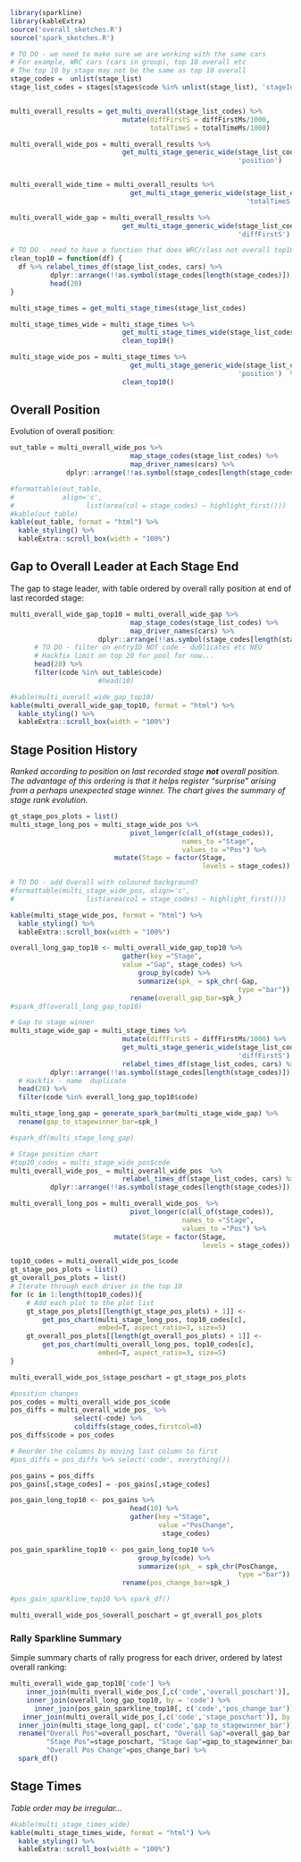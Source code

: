 ```r
library(sparkline)
library(kableExtra)
source('overall_sketches.R')
source('spark_sketches.R')
```

```r

# TO DO - we need to make sure we are working with the same cars
# For example, WRC cars (cars in group), top 10 overall etc
# The top 10 by stage may not be the same as top 10 overall
stage_codes =  unlist(stage_list)
stage_list_codes = stages[stages$code %in% unlist(stage_list), 'stageId']


multi_overall_results = get_multi_overall(stage_list_codes) %>%
                            mutate(diffFirstS = diffFirstMs/1000,
                                   totalTimeS = totalTimeMs/1000)

multi_overall_wide_pos = multi_overall_results %>%
                            get_multi_stage_generic_wide(stage_list_codes,
                                                         'position')


multi_overall_wide_time = multi_overall_results %>%
                              get_multi_stage_generic_wide(stage_list_codes,
                                                           'totalTimeS')

multi_overall_wide_gap = multi_overall_results %>%
                            get_multi_stage_generic_wide(stage_list_codes,
                                                         'diffFirstS')
```

```r
# TO DO - need to have a function that does WRC/class not overall top10
clean_top10 = function(df) {
  df %>% relabel_times_df(stage_list_codes, cars) %>%
          dplyr::arrange(!!as.symbol(stage_codes[length(stage_codes)])) %>%
          head(20)
}          

multi_stage_times = get_multi_stage_times(stage_list_codes)

multi_stage_times_wide = multi_stage_times %>%
                            get_multi_stage_times_wide(stage_list_codes) %>%
                            clean_top10()

multi_stage_wide_pos = multi_stage_times %>%
                              get_multi_stage_generic_wide(stage_list_codes,
                                                         'position')  %>%
                            clean_top10()
```

## Overall Position

Evolution of overall position:

```r
out_table = multi_overall_wide_pos %>%
                              map_stage_codes(stage_list_codes) %>%
                              map_driver_names(cars) %>% 
              dplyr::arrange(!!as.symbol(stage_codes[length(stage_codes)]))  %>% head(10)

#formattable(out_table,
#            align='c',
#                  list(area(col = stage_codes) ~ highlight_first()))
#kable(out_table)
kable(out_table, format = "html") %>%
  kable_styling() %>%
  kableExtra::scroll_box(width = "100%")
```

## Gap to Overall Leader at Each Stage End

The gap to stage leader, with table ordered by overall rally position at end of last recorded stage:

```r
multi_overall_wide_gap_top10 = multi_overall_wide_gap %>%
                              map_stage_codes(stage_list_codes) %>%
                              map_driver_names(cars) %>%
                      dplyr::arrange(!!as.symbol(stage_codes[length(stage_codes)])) %>%
      # TO DO - filter on entryID NOT code - du0licates etc NEU
      # Hackfix limit on top 20 for pool for now...
      head(20) %>%
      filter(code %in% out_table$code) 
                      #head(10)

#kable(multi_overall_wide_gap_top10)
kable(multi_overall_wide_gap_top10, format = "html") %>%
  kable_styling() %>%
  kableExtra::scroll_box(width = "100%")
```

## Stage Position History

*Ranked according to position on last recorded stage __not__ overall position. The advantage of this ordering is that it helps register "surprise" arising from a perhaps unexpected stage winner. The chart gives the summary of stage rank evolution.*

```r
gt_stage_pos_plots = list()
multi_stage_long_pos = multi_stage_wide_pos %>%
                              pivot_longer(c(all_of(stage_codes)),
                                           names_to ="Stage",
                                           values_to ="Pos") %>%
                          mutate(Stage = factor(Stage,
                                                levels = stage_codes))

# TO DO - add Overall with coloured background?
#formattable(multi_stage_wide_pos, align='c',
#                  list(area(col = stage_codes) ~ highlight_first())) 

kable(multi_stage_wide_pos, format = "html") %>%
  kable_styling() %>%
  kableExtra::scroll_box(width = "100%")
```
```r

overall_long_gap_top10 <- multi_overall_wide_gap_top10 %>%
                            gather(key ="Stage",
                            value ="Gap", stage_codes) %>%
                                group_by(code) %>%
                                summarize(spk_ = spk_chr(-Gap,
                                                         type ="bar")) %>%
                              rename(overall_gap_bar=spk_)
#spark_df(overall_long_gap_top10)
```

```r
# Gap to stage winner
multi_stage_wide_gap = multi_stage_times %>%
                            mutate(diffFirstS = diffFirstMs/1000) %>%
                            get_multi_stage_generic_wide(stage_list_codes,
                                                         'diffFirstS')  %>%
                            relabel_times_df(stage_list_codes, cars) %>%
          dplyr::arrange(!!as.symbol(stage_codes[length(stage_codes)])) %>%
  # Hackfix - name  duplicate
  head(20) %>%
  filter(code %in% overall_long_gap_top10$code) 

multi_stage_long_gap = generate_spark_bar(multi_stage_wide_gap) %>%
  rename(gap_to_stagewinner_bar=spk_)

#spark_df(multi_stage_long_gap)
```


```r
# Stage position chart
#top10_codes = multi_stage_wide_pos$code
multi_overall_wide_pos_ = multi_overall_wide_pos  %>%
                            relabel_times_df(stage_list_codes, cars) %>%
          dplyr::arrange(!!as.symbol(stage_codes[length(stage_codes)])) %>% head(10)

multi_overall_long_pos = multi_overall_wide_pos_ %>%
                              pivot_longer(c(all_of(stage_codes)),
                                           names_to ="Stage",
                                           values_to ="Pos") %>%
                          mutate(Stage = factor(Stage,
                                                levels = stage_codes))

top10_codes = multi_overall_wide_pos_$code
gt_stage_pos_plots = list()
gt_overall_pos_plots = list()
# Iterate through each driver in the top 10
for (c in 1:length(top10_codes)){
    # Add each plot to the plot list
    gt_stage_pos_plots[[length(gt_stage_pos_plots) + 1]] <-
        get_pos_chart(multi_stage_long_pos, top10_codes[c],
                      embed=T, aspect_ratio=3, size=5)
    gt_overall_pos_plots[[length(gt_overall_pos_plots) + 1]] <-
        get_pos_chart(multi_overall_long_pos, top10_codes[c],
                      embed=T, aspect_ratio=3, size=5)
}

multi_overall_wide_pos_$stage_poschart = gt_stage_pos_plots
```

```r
#position changes
pos_codes = multi_overall_wide_pos_$code
pos_diffs = multi_overall_wide_pos_ %>% 
                select(-code) %>%
                coldiffs(stage_codes,firstcol=0)
pos_diffs$code = pos_codes

# Reorder the columns by moving last column to first
#pos_diffs = pos_diffs %>% select('code', everything())

pos_gains = pos_diffs
pos_gains[,stage_codes] = -pos_gains[,stage_codes]

pos_gain_long_top10 <- pos_gains %>%
                              head(10) %>%
                              gather(key ="Stage",
                                     value ="PosChange",
                                      stage_codes)

pos_gain_sparkline_top10 <- pos_gain_long_top10 %>%
                                group_by(code) %>%
                                summarize(spk_ = spk_chr(PosChange,
                                                         type ="bar")) %>%
                            rename(pos_change_bar=spk_)

#pos_gain_sparkline_top10 %>% spark_df()
```

```r
multi_overall_wide_pos_$overall_poschart = gt_overall_pos_plots
```

### Rally Sparkline Summary

Simple summary charts of rally progress for each driver, ordered by latest overall ranking:

```r
multi_overall_wide_gap_top10['code'] %>%
    inner_join(multi_overall_wide_pos_[,c('code','overall_poschart')], by = 'code') %>%
    inner_join(overall_long_gap_top10, by = 'code') %>%  
      inner_join(pos_gain_sparkline_top10[, c('code','pos_change_bar')], by = 'code') %>%
   inner_join(multi_overall_wide_pos_[,c('code','stage_poschart')], by = 'code') %>%
  inner_join(multi_stage_long_gap[, c('code','gap_to_stagewinner_bar')], by = 'code') %>%
  rename("Overall Pos"=overall_poschart, "Overall Gap"=overall_gap_bar,
         "Stage Pos"=stage_poschart, "Stage Gap"=gap_to_stagewinner_bar,
         "Overall Pos Change"=pos_change_bar) %>%
  spark_df()
```


## Stage Times

*Table order may be irregular...*

```r
#kable(multi_stage_times_wide)
kable(multi_stage_times_wide, format = "html") %>%
  kable_styling() %>%
  kableExtra::scroll_box(width = "100%")
```

